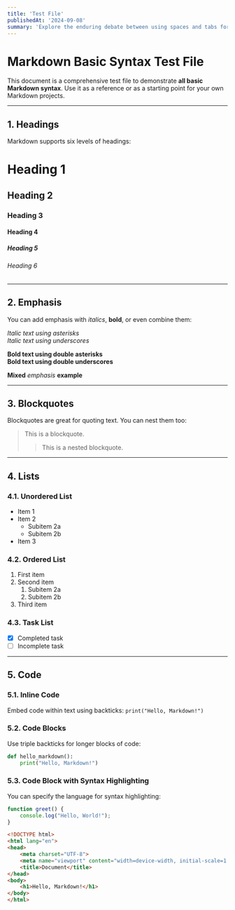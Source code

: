 ```yaml
---
title: 'Test File'
publishedAt: '2024-09-08'
summary: 'Explore the enduring debate between using spaces and tabs for code indentation, and why this choice matters more than you might think.'
---
```


# Markdown Basic Syntax Test File

This document is a comprehensive test file to demonstrate **all basic Markdown syntax**. Use it as a reference or as a starting point for your own Markdown projects.

---

## 1. Headings

Markdown supports six levels of headings:

# Heading 1
## Heading 2
### Heading 3
#### Heading 4
##### Heading 5
###### Heading 6

---

## 2. Emphasis

You can add emphasis with *italics*, **bold**, or even combine them:

*Italic text using asterisks*  
_Italic text using underscores_

**Bold text using double asterisks**  
__Bold text using double underscores__

**Mixed** *emphasis* **example**

---

## 3. Blockquotes

Blockquotes are great for quoting text. You can nest them too:

> This is a blockquote.
> 
> > This is a nested blockquote.

---

## 4. Lists

### 4.1. Unordered List

- Item 1
- Item 2
  - Subitem 2a
  - Subitem 2b
- Item 3

### 4.2. Ordered List

1. First item
2. Second item
   1. Subitem 2a
   2. Subitem 2b
3. Third item

### 4.3. Task List

- [x] Completed task
- [ ] Incomplete task

---

## 5. Code

### 5.1. Inline Code

Embed code within text using backticks: `print("Hello, Markdown!")`

### 5.2. Code Blocks

Use triple backticks for longer blocks of code:

```python
def hello_markdown():
    print("Hello, Markdown!")
```

### 5.3. Code Block with Syntax Highlighting

You can specify the language for syntax highlighting:

```javascript
function greet() {
    console.log("Hello, World!");
}
```

```html
<!DOCTYPE html>
<html lang="en">
<head>
    <meta charset="UTF-8">
    <meta name="viewport" content="width=device-width, initial-scale=1.0">
    <title>Document</title>
</head>
<body>
    <h1>Hello, Markdown!</h1>
</body>
</html>
```
